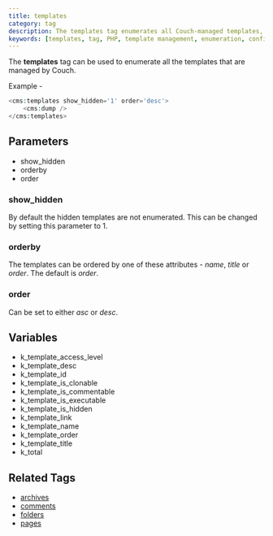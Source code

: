 ```yaml
---
title: templates
category: tag
description: The templates tag enumerates all Couch-managed templates, providing access to template properties and configuration details.
keywords: [templates, tag, PHP, template management, enumeration, configuration, admin panel]
---
```


The **templates** tag can be used to enumerate all the templates that are managed by Couch.

Example -

```php
<cms:templates show_hidden='1' order='desc'>
    <cms:dump />
</cms:templates>
```

## Parameters

*   show_hidden
*   orderby
*   order

### show_hidden

By default the hidden templates are not enumerated. This can be changed by setting this parameter to 1\.

### orderby

The templates can be ordered by one of these attributes - _name_, _title_ or _order_. The default is _order_.

### order

Can be set to either _asc_ or _desc_.

## Variables

*   k_template_access_level
*   k_template_desc
*   k_template_id
*   k_template_is_clonable
*   k_template_is_commentable
*   k_template_is_executable
*   k_template_is_hidden
*   k_template_link
*   k_template_name
*   k_template_order
*   k_template_title
*   k_total

## Related Tags

*   [archives](../archives.html)
*   [comments](../comments.html)
*   [folders](../folders.html)
*   [pages](../pages.html)
